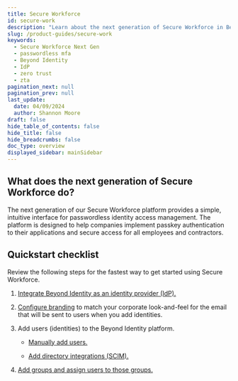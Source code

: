 ```yaml
---
title: Secure Workforce
id: secure-work
description: "Learn about the next generation of Secure Workforce in Beyond Identity."
slug: /product-guides/secure-work
keywords:
  - Secure Workforce Next Gen
  - passwordless mfa
  - Beyond Identity
  - IdP
  - zero trust
  - zta
pagination_next: null
pagination_prev: null
last_update:
  date: 04/09/2024
  author: Shannon Moore
draft: false
hide_table_of_contents: false
hide_title: false
hide_breadcrumbs: false
doc_type: overview
displayed_sidebar: mainSidebar
---
```


## What does the next generation of Secure Workforce do?

The next generation of our Secure Workforce platform provides a simple, intuitive interface for passwordless identity access management. The platform is designed to help companies implement passkey authentication to their applications and secure access for all employees and contractors.

## Quickstart checklist

Review the following steps for the fastest way to get started using Secure Workforce.

1. [Integrate Beyond Identity as an identity provider (IdP).](/docs/auth-and-sso/product-integration-guides)

2. [Configure branding](/docs/deployment/branding) to match your corporate look-and-feel for the email that will be sent to users when you add identities.

3. Add users (identities) to the Beyond Identity platform.

   - [Manually add users.](/docs/directory/identities)

   - [Add directory integrations (SCIM).](/docs/directory/directory-integrations)

4. [Add groups and assign users to those groups.](/docs/directory/groups)
